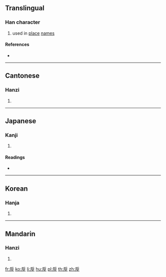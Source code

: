 ==Translingual==

===Han character===
{{Han char|rn=32|rad=土|as=06|sn=9|four=72214|canj=HRG|ids=⿱后土}}

# used in [[place]] [[name]]s

====References====
* {{Han ref|kx=0228.010|dkj=05059|dj=0464.130|hdz=10440.020|uh=5795|ud=22421|bh=CE5E|bd=52830}}

----

==Cantonese==

===Hanzi===
{{yue-hanzi|jyut=[[hau5]]|y=hau5}}

# {{defn|lang=yue|sort=土06}}

----

==Japanese==

===Kanji===
{{ja-kanji|grade=|rs=土06}}

# {{defn|lang=ja|sort=土06}}

====Readings====
* {{ja-readings|on=[[こう]] (kō)|kun=[[あか]] (aka)}}

----

==Korean==

===Hanja===
{{ko-hanja|hangeul=후|rv=hu|mr=hu}}

# {{defn|lang=ko|sort=土06}}

----

==Mandarin==

===Hanzi===
{{cmn-hanzi|pin=[[hòu]] ([[hou4]])|wg=hou<sup>4</sup>}}

# {{defn|lang=cmn|sort=土06}}

[[fr:垕]]
[[ko:垕]]
[[li:垕]]
[[hu:垕]]
[[pl:垕]]
[[th:垕]]
[[zh:垕]]